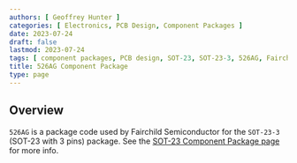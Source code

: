 ```yaml
---
authors: [ Geoffrey Hunter ]
categories: [ Electronics, PCB Design, Component Packages ]
date: 2023-07-24
draft: false
lastmod: 2023-07-24
tags: [ component packages, PCB design, SOT-23, SOT-23-3, 526AG, Fairchild Semiconductor ]
title: 526AG Component Package
type: page
---
```


## Overview

`526AG` is a package code used by Fairchild Semiconductor for the `SOT-23-3` (SOT-23 with 3 pins) package. See the [SOT-23 Component Package page](/pcb-design/component-packages/sot-23-component-package/) for more info.
